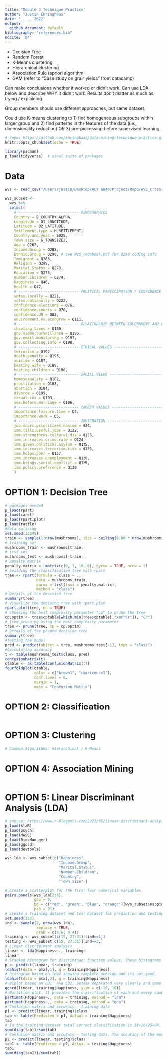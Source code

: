 ```yaml
---
title: "Module 3 Technique Practice"
author: "Justin Ehringhaus"
date: "____, 2022"
output:
  github_document: default
bibliography: "references.bib"
nocite: '@*'
---
```


- Decision Tree
- Random Forest
- K-Means clustering
- Hierarchical clustering
- Association Rule (apriori algorithm)
- GAM (refer to "Case study on grain yields" from datacamp)

Can make conclusions whether it worked or didn't work. Can use LDA below and describe WHY it didn't work. Results don't matter as much as trying / explaining.

Group members should use different approaches, but same dataset.

Could use K-means clustering to 1) find homogeneous subgroups within larger group and 2) find patterns in the features of the data (i.e., dimensionality reduction) OR 3) pre-processing before supervised learning.

```r
# repo: https://github.com/ehringhaus/data-mining-technique-practice.git 
knitr::opts_chunk$set(echo = TRUE)
```

```r
library(pacman)
p_load(tidyverse)  # usual suite of packages
```

# Data

```r
wvs <- read_csv("/Users/justin/Desktop/ALY 6040/Project/Repo/WVS_Cross-National_Wave_7_csv_v4_0.csv")

wvs_subset <- 
  wvs %>% 
  select(
    # --------------------------- DEMOGRAPHICS
    Country = B_COUNTRY_ALPHA,
    Longitude = O1_LONGITUDE,
    Latitude = O2_LATITUDE,
    Settlement.type = H_SETTLEMENT,
    Country.and.year = S025,
    Town.size = G_TOWNSIZE2,
    Age = Q262,
    Income.Group = Q288,
    Ethnic.Group = Q290, # see WVS_codebook.pdf for Q290 coding info
    Immigrant = Q263,
    Religion = Q289,
    Marital.Status = Q273,
    Education = Q275,
    Number.Children = Q274,
    Happiness = Q46,
    Health = Q47,
    # --------------------------- POLITICAL PARTICIPATION / CONFIDENCE IN GOVERNMENT
    votes.locally = Q221,
    votes.nationally = Q222,
    confidence.elections = Q76,
    confidence.courts = Q70,
    confidence.UN = Q83,
    environment.vs.econgrow = Q111,
    # --------------------------- RELATIONSHIP BETWEEN GOVERNMENT AND CITIZENS
    cheating.taxes = Q180,
    gov.video.surveillance = Q196,
    gov.email.monitoring = Q197,
    gov.collecting.info = Q198,
    # --------------------------- ETHICAL VALUES ---------------------------
    terrorism = Q192,
    death.penalty = Q195,
    suicide = Q187,
    beating.wife = Q189,
    beating.children = Q190,
    # --------------------------- SOCIAL VIEWS ---------------------------
    homosexuality = Q182,
    prostitution = Q183,
    abortion = Q184,
    divorce = Q185,
    casual.sex = Q193,
    sex.before.marriage = Q186,
    # --------------------------- CAREER VALUES ---------------------------
    importance.leisure.time = Q3,
    importance.work = Q5,
    # --------------------------- IMMIGRATION ---------------------------
    job.scarc.prioritizes.nonimm = Q34,
    imm.fills.useful.jobs = Q122,
    imm.strengthens.cultural.div = Q123,
    imm.increases.crime.rate = Q124,
    imm.gives.political.asylum = Q125,
    imm.increases.terrorism.risk = Q126,
    imm.helps.poor = Q127,
    imm.increases.unemployment = Q128,
    imm.brings.social.conflict = Q129,
    imm.policy.preference = Q130
    )
```


# OPTION 1: Decision Tree

```r
# packages needed
p_load(rpart)
p_load(caret)
p_load(rpart.plot)
p_load(rattle)
#data splicing
set.seed(12345)
train <- sample(1:nrow(mushrooms), size = ceiling(0.80 * nrow(mushrooms)), replace = FALSE)
# training set
mushrooms_train <- mushrooms[train,]
# test set
mushrooms_test <- mushrooms[-train,]
# penalty matrix
penalty.matrix <- matrix(c(0, 1, 10, 0), byrow = TRUE, nrow = 2)
# building the classification tree with rpart
tree <- rpart(formula = class ~ .,
              data = mushrooms_train,
              parms = list(loss = penalty.matrix),
              method = "class")
# Details of the decision tree
summary(tree)
# Visualize the decision tree with rpart.plot
rpart.plot(tree, nn = TRUE)
# choosing the best complexity parameter "cp" to prune the tree
cp.optim <- tree$cptable[which.min(tree$cptable[,"xerror"]), "CP"]
# tree prunning using the best complexity parameter
tree <- prune(tree, cp = cp.optim)
# Details of the pruned decision tree
summary(tree)
#Testing the model
pred <- predict(object = tree, mushrooms_test[-1], type = "class")
#Calculating accuracy
t <- table(mushrooms_test$class, pred)
confusionMatrix(t)
ctable <- as.table(confusionMatrix(t))
fourfoldplot(ctable, 
             color = c("brown1", "chartreuse1"), 
             conf.level = 0, 
             margin = 1, 
             main = "Confusion Matrix")
```

# OPTION 2: Classification

```r

```


# OPTION 3: Clustering

```r
# Common Algorithms: Hierarchical / K-Means
```

# OPTION 4: Association Mining

```r

```

# OPTION 5: Linear Discriminant Analysis (LDA)

```r
# source: https://www.r-bloggers.com/2021/05/linear-discriminant-analysis-in-r/
p_load(klaR)
p_load(psych)
p_load(MASS)
p_load(BiocManager)
p_load(ggord)
p_load(devtools)

wvs_lda <- wvs_subset[c("Happiness", 
                        "Income.Group", 
                        "Marital.Status",
                        "Number.Children",
                        "Country",
                        "Town.size")]

# create a scatterplot for the first four numerical variables.
pairs.panels(wvs_lda[2:6],
             gap = 0,
             bg = c("red", "green", "blue", "orange")[wvs_subset$Happiness],
             pch = 21)
# create a training dataset and test dataset for prediction and testing purposes. 
set.seed(123)
ind <- sample(2, nrow(wvs_lda),
              replace = TRUE,
              prob = c(0.6, 0.4))
training <- wvs_subset[c(15, 27:31)][ind==1,]
testing <- wvs_subset[c(15, 27:31)][ind==2,]
# Linear discriminant analysis
linear <- lda(Happiness~., training)
linear
# Stacked histogram for discriminant function values. These histograms are based on ld1. It’s clearly evident that no overlaps between first and second and first and third species. But some overlap observed between the second and third species.
p <- predict(linear, training)
ldahist(data = p$x[,1], g = training$Happiness)
# histogram based on lda2 showing complete overlap and its not good.
ldahist(data = p$x[,2], g = training$Happiness)
# Biplot based on LD1  and LD2. Setosa separated very clearly and some overlap observed between Versicolor and virginica. Based on arrows, Sepal width and sepal length explained more for setosa, petal width and petal length explained more for versicolor and virginica.
ggord(linear, training$Happiness, ylim = c(-10, 10))
# Partition plot. It provides the classification of each and every combination in the training dataset.
partimat(Happiness~., data = training, method = "lda")
partimat(Happiness~., data = training, method = "qda")
# Confusion matrix and accuracy – training data
p1 <- predict(linear, training)$class
tab <- table(Predicted = p1, Actual = training$Happiness)
tab
# In the training dataset total correct classification is 33+26+25=84. The accuracy of the model is around 0.9767442
sum(diag(tab))/sum(tab)
# Confusion matrix and accuracy – testing data. The accuracy of the model is around .984375
p2 <- predict(linear, testing)$class
tab1 <- table(Predicted = p2, Actual = testing$Happiness)
tab1
sum(diag(tab1))/sum(tab1)
```

